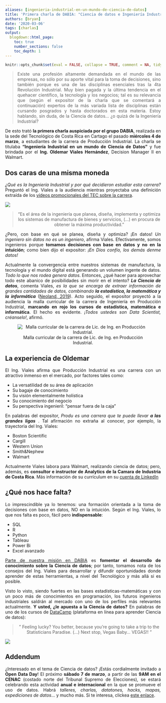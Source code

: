 ```yaml
---
aliases: [ingenieria-industrial-en-un-mundo-de-ciencia-de-datos]
title: 'Primera charla de DABIA: "Ciencia de datos e Ingeniería Industrial se parecen más de lo que imaginan"'
authors: [bryan]
date: '2020-03-06'
tags: [charlas]
output:
  blogdown::html_page:
    toc: true
    number_sections: false
    toc_depth: 1
---
```


```r
knitr::opts_chunk$set(eval = FALSE, collapse = TRUE, comment = NA, tidy = FALSE)
```

<div style="text-align: justify">

> Existe una profesión altamente demandada en el mundo de las empresas, no sólo por su aporte vital para la toma de decisiones, sino también porque es una de las disciplinas esenciales tras la 4ta Revolución Industrial. Muy bien pagada y la última tendencia en el quehacer científico, la tecnología y los negocios; tal es su relevancia que (según el expositor de la charla que se comentará a continuación) expertos de la más variada lista de disciplinas están cursando posgrados y hasta doctorados en esta materia. Estoy hablando, sin duda, de la Ciencia de datos... ¿o quizá de la Ingeniería Industrial?


De esto trató **la primera charla auspiciada por el grupo DABIA**, realizada en la sede del Tecnológico de Costa Rica en Cartago el pasado **miércoles 4 de marzo**, a estudiantes de la carrera de Producción Industrial. La charla se titulaba **"Ingeniería Industrial en un mundo de Ciencia de Datos"** y fue brindada por el **Ing. Oldemar Viales Hernández**, Decision Manager II en Walmart. 

## Dos caras de una misma moneda
*¿Qué es la Ingeniería Industrial y por qué decidieron estudiar esta carrera?* Preguntó el Ing. Viales a la audiencia mientras proyectaba una definición extraída de los [vídeos promocionales del TEC sobre la carrera](https://www.youtube.com/watch?v=Bjc3z1jUQuo&t=27s).

![](4f75708c-c892-41d4-80f6-97542627fdf3.jpeg)

<div/>

<center>

> "Es el área de la ingeniería que planea, diseña, implementa y optimiza los sistemas de manufactura de bienes y servicios, (...) en procura de obtener la máxima productividad."

</center>

<div style="text-align: justify">

¿Pero, con base en qué se planea, diseña y optimiza? ¡En datos! *Un ingeniero sin datos no es un ingeniero*, afirma Viales. Efectivamente, somos ingenieros porque **tomamos decisiones con base en datos y no en la intuición**; como bien dijo el expositor: *¡En Dios confío, los demás denme datos!*

Actualmente la convergencia entre nuestros sistemas de manufactura, la tecnología y el mundo digital está generando un volumen ingente de datos. *Todo lo que nos rodea genera datos*. Entonces, ¿qué hacer para aprovechar todo este abanico de posibilidades sin morir en el intento? **_La Ciencia de datos_**, comenta Viales, *es la que se encarga de extraer información de grandes cantidades de datos, combinando **la estadística, la matemática y la informática** * ([Neoland, 2019](https://www.neoland.es/blog/que-es-data-science)). Acto seguido, el expositor proyectó a la audiencia la malla curricular de la carrera de Ingeniería en Producción Industrial, **marcando en rojo los cursos de estadística, matemática e informática**. El hecho es evidente. *¡Todos ustedes son Data Scientist, créanselo!*, afirmó.

<div/>

<center>

![Malla curricular de la carrera de Lic. de Ing. en Producción Industrial.](Malla.jpg)

</center>

<div style="text-align: justify">

## La experiencia de Oldemar

El Ing. Viales afirma que Producción Industrial es una carrera con un atractivo inmenso en el mercado, por factores tales como:

* La versatilidad de su área de aplicación
* Su bagaje de conocimiento
* Su visión elementalmente holística
* Su conocimiento del negocio
* Su perspectiva ingenieril: "pensar fuera de la caja"

En palabras del expositor, *Produ es una carrera que te puede llevar **a las grandes ligas** *. Tal afirmación no extraña al conocer, por ejemplo, la trayectoria del Ing. Viales: 

* Boston Scientific
* Cargill
* Western Union
* Smith&Nephew
* Walmart

Actualmente Viales labora para Walmart, realizando ciencia de datos; pero, además, es **consultor e instructor de Analytics de la Camara de Industria de Costa Rica**. Más información de su currículum en su [cuenta de LinkedIn](https://www.linkedin.com/in/oldemar-viales-hernández-b2b805140)

## ¿Qué nos hace falta?

Lo imprescindible ya lo tenemos: una formación orientada a la toma de decisiones con base en datos, NO en la intuición. Según el Ing. Viales, lo que nos falta es poco, fácil pero **indispensable**:

* SQL
* R
* Python
* Tableau
* Power Bi
* Excel avanzado

[Parte de nuestra misión en DABIA](https://www.grupodabia.com/nosotros/) es **fomentar el desarrollo de conocimiento sobre la Ciencia de datos**; por tanto, tomamos nota de los consejos del Ing. Viales para desarrollar y difundir oportunidades donde aprender de estas herramientas, a nivel del Tecnológico y más allá si es posible.

Visto lo visto, siendo fuertes en las bases estadísticas-matemáticas y con un poco más de conocimientos en programación, los futuros ingenieros industriales saldrán al mercado con uno de los perfiles más relevantes actualmente. **Y usted, ¿le apuesta a la Ciencia de datos?** En palabras de uno de los cursos de [DataCamp](www.datacamp.com) (plataforma en línea para aprender Ciencia de datos):

<div/>

<center>

> " Feeling lucky? You better, because you're going to take a trip to the Statisticians Paradise. (...) Next stop, Vegas Baby... VEGAS!! "

</center>

![](imagen.jpeg)


## Addendum
¿Interesado en el tema de Ciencia de datos? ¡Estás cordialmente invitado a **Open Data Day**! El próximo **sábado 7 de marzo**, a partir de las **9AM en el CENAC** (costado norte del Tribunal Supremo de Elecciones), se estará celebrando esta actividad **anual e internacional** en la que se promueve el uso de datos. Habrá *talleres, charlas, datatones, hacks, mapas, expediciones de datos*... y mucho más. Si te interesa, clickea [este enlace](https://gobiernoabierto.go.cr/odd2020/).



